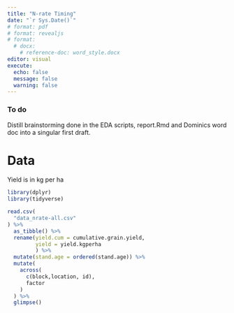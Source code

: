 ```yaml
---
title: "N-rate Timing"
date: "`r Sys.Date()`"
# format: pdf
# format: revealjs
# format:
  # docx:
    # reference-doc: word_style.docx
editor: visual
execute: 
  echo: false
  message: false
  warning: false
---
```


### To do 

Distill brainstorming done in the EDA scripts, report.Rmd and Dominics word doc into a singular first draft. 

# Data

Yield is in kg per ha

```r
library(dplyr)
library(tidyverse)

read.csv(
  "data_nrate-all.csv"
) %>% 
  as_tibble() %>% 
  rename(yield.cum = cumulative.grain.yield,
         yield = yield.kgperha
         ) %>% 
  mutate(stand.age = ordered(stand.age)) %>% 
  mutate(
    across(
      c(block,location, id),
      factor
    )
  ) %>% 
  glimpse()

```

